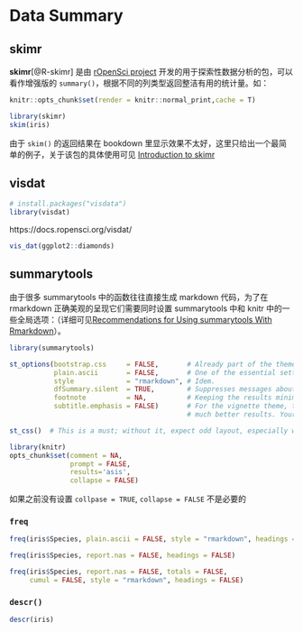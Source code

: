 

# Data Summary


## skimr 

**skimr**[@R-skimr] 是由 [rOpenSci project](https://github.com/ropensci) 开发的用于探索性数据分析的包，可以看作增强版的 `summary()`，根据不同的列类型返回整洁有用的统计量。如：  

```r
knitr::opts_chunk$set(render = knitr::normal_print,cache = T)
```


```r
library(skimr)
skim(iris)
```

由于 `skim()` 的返回结果在 bookdown 里显示效果不太好，这里只给出一个最简单的例子，关于该包的具体使用可见 [Introduction to skimr](https://qiushi.netlify.com/post/introduction-to-skimr/)  

## visdat 


```r
# install.packages("visdata")
library(visdat)
```

https://docs.ropensci.org/visdat/    

```r
vis_dat(ggplot2::diamonds)
```

## summarytools  

由于很多 summarytools 中的函数往往直接生成 markdown 代码，为了在 rmarkdown 正确美观的呈现它们需要同时设置 summarytools 中和 knitr 中的一些全局选项：（详细可见[Recommendations for Using summarytools With Rmarkdown](https://cran.r-project.org/web/packages/summarytools/vignettes/Recommendations-rmarkdown.html#dfsummary)）。  

```r
library(summarytools)
```


```r
st_options(bootstrap.css     = FALSE,       # Already part of the theme so no need for it
           plain.ascii       = FALSE,       # One of the essential settings
           style             = "rmarkdown", # Idem.
           dfSummary.silent  = TRUE,        # Suppresses messages about temporary files
           footnote          = NA,          # Keeping the results minimalistic
           subtitle.emphasis = FALSE)       # For the vignette theme, this gives
                                            # much better results. Your mileage may vary.

st_css()  # This is a must; without it, expect odd layout, especially with dfSummary()
```



```r
library(knitr)
opts_chunk$set(comment = NA, 
               prompt = FALSE,
               results='asis',
               collapse = FALSE)
```

如果之前没有设置 `collpase = TRUE`, `collapse = FALSE` 不是必要的



### `freq`

```r
freq(iris$Species, plain.ascii = FALSE, style = "rmarkdown", headings = FALSE)
```


```r
freq(iris$Species, report.nas = FALSE, headings = FALSE)
```

```r
freq(iris$Species, report.nas = FALSE, totals = FALSE,
     cumul = FALSE, style = "rmarkdown", headings = FALSE)
```


### `descr()`  

```r
descr(iris)
```

